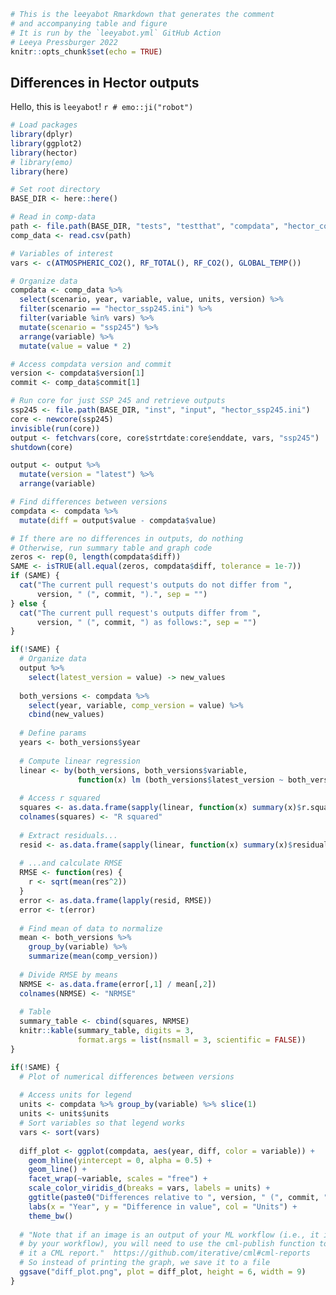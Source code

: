 ```r
# This is the leeyabot Rmarkdown that generates the comment
# and accompanying table and figure
# It is run by the `leeyabot.yml` GitHub Action
# Leeya Pressburger 2022
knitr::opts_chunk$set(echo = TRUE)
```

## Differences in Hector outputs

Hello, this is `leeyabot`! `r # emo::ji("robot")`

``` r
# Load packages
library(dplyr)
library(ggplot2)
library(hector)
# library(emo)
library(here)

# Set root directory
BASE_DIR <- here::here()

# Read in comp-data
path <- file.path(BASE_DIR, "tests", "testthat", "compdata", "hector_comp.csv")
comp_data <- read.csv(path)

# Variables of interest
vars <- c(ATMOSPHERIC_CO2(), RF_TOTAL(), RF_CO2(), GLOBAL_TEMP())

# Organize data
compdata <- comp_data %>% 
  select(scenario, year, variable, value, units, version) %>%
  filter(scenario == "hector_ssp245.ini") %>%
  filter(variable %in% vars) %>%
  mutate(scenario = "ssp245") %>%
  arrange(variable) %>%
  mutate(value = value * 2)

# Access compdata version and commit
version <- compdata$version[1]
commit <- comp_data$commit[1]

# Run core for just SSP 245 and retrieve outputs
ssp245 <- file.path(BASE_DIR, "inst", "input", "hector_ssp245.ini")
core <- newcore(ssp245)
invisible(run(core))
output <- fetchvars(core, core$strtdate:core$enddate, vars, "ssp245")
shutdown(core)

output <- output %>% 
  mutate(version = "latest") %>%
  arrange(variable)

# Find differences between versions
compdata <- compdata %>% 
  mutate(diff = output$value - compdata$value)
```

```r
# If there are no differences in outputs, do nothing
# Otherwise, run summary table and graph code
zeros <- rep(0, length(compdata$diff))
SAME <- isTRUE(all.equal(zeros, compdata$diff, tolerance = 1e-7))
if (SAME) {
  cat("The current pull request's outputs do not differ from ", 
      version, " (", commit, ").", sep = "")
} else {
  cat("The current pull request's outputs differ from ", 
      version, " (", commit, ") as follows:", sep = "")  
}
```

```r
if(!SAME) {
  # Organize data
  output %>%
    select(latest_version = value) -> new_values
  
  both_versions <- compdata %>%
    select(year, variable, comp_version = value) %>%
    cbind(new_values)
  
  # Define params
  years <- both_versions$year
  
  # Compute linear regression
  linear <- by(both_versions, both_versions$variable, 
               function(x) lm (both_versions$latest_version ~ both_versions$comp_version))
  
  # Access r squared
  squares <- as.data.frame(sapply(linear, function(x) summary(x)$r.squared))
  colnames(squares) <- "R squared"
  
  # Extract residuals...
  resid <- as.data.frame(sapply(linear, function(x) summary(x)$residuals))
  
  # ...and calculate RMSE
  RMSE <- function(res) {
    r <- sqrt(mean(res^2))
  }
  error <- as.data.frame(lapply(resid, RMSE))
  error <- t(error)
  
  # Find mean of data to normalize
  mean <- both_versions %>% 
    group_by(variable) %>% 
    summarize(mean(comp_version))
  
  # Divide RMSE by means
  NRMSE <- as.data.frame(error[,1] / mean[,2])
  colnames(NRMSE) <- "NRMSE"
  
  # Table
  summary_table <- cbind(squares, NRMSE)
  knitr::kable(summary_table, digits = 3, 
               format.args = list(nsmall = 3, scientific = FALSE))
}
```

``` r
if(!SAME) {
  # Plot of numerical differences between versions
  
  # Access units for legend
  units <- compdata %>% group_by(variable) %>% slice(1)
  units <- units$units
  # Sort variables so that legend works
  vars <- sort(vars)
  
  diff_plot <- ggplot(compdata, aes(year, diff, color = variable)) +
    geom_hline(yintercept = 0, alpha = 0.5) +
    geom_line() +
    facet_wrap(~variable, scales = "free") +
    scale_color_viridis_d(breaks = vars, labels = units) +
    ggtitle(paste0("Differences relative to ", version, " (", commit, ")", " in ", compdata$scenario)) +
    labs(x = "Year", y = "Difference in value", col = "Units") +
    theme_bw()
  
  # "Note that if an image is an output of your ML workflow (i.e., it is produced
  # by your workflow), you will need to use the cml-publish function to include 
  # it a CML report."  https://github.com/iterative/cml#cml-reports
  # So instead of printing the graph, we save it to a file
  ggsave("diff_plot.png", plot = diff_plot, height = 6, width = 9)
}
```
